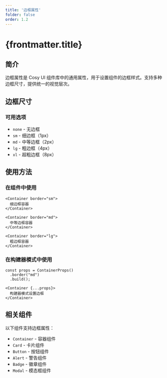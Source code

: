```yaml
---
title: '边框属性'
folder: false
order: 1.2
---
```



# {frontmatter.title}

## 简介

边框属性是 Cosy UI 组件库中的通用属性，用于设置组件的边框样式。支持多种边框尺寸，提供统一的视觉层次。

## 边框尺寸

### 可用选项
- `none` - 无边框
- `sm` - 细边框（1px）
- `md` - 中等边框（2px）
- `lg` - 粗边框（4px）
- `xl` - 超粗边框（8px）

<BorderShowcase />

## 使用方法

### 在组件中使用
```astro
<Container border="sm">
  细边框容器
</Container>

<Container border="md">
  中等边框容器
</Container>

<Container border="lg">
  粗边框容器
</Container>
```

### 在构建器模式中使用
```astro
const props = ContainerProps()
  .border("md")
  .build();

<Container {...props}>
  构建器模式设置边框
</Container>
```

## 相关组件

以下组件支持边框属性：
- `Container` - 容器组件
- `Card` - 卡片组件
- `Button` - 按钮组件
- `Alert` - 警告组件
- `Badge` - 徽章组件
- `Modal` - 模态框组件
